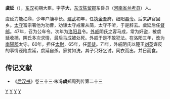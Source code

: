 '''虞延'''（{{bd|？||71年||catIdx=Y}}），[[东汉|东汉]]初期大臣。字'''子大'''，[[东汉|东汉]][[陈留郡|陈留郡]]东昏县（[[河南省|河南省]][[兰考县|兰考县]]）人。

虞延力能扛鼎，少年户牗亭长。[[建武_(东汉)|建武]]初年，任[[执金吾|执金吾]]府，细阳[[县令|县令]]。后来辞官回乡。[[太守|太守]]富宗署他为功曹，劝谏太守戒奢从简，太守不听，于是辞去。虞延后任[[督邮|督邮]]。47年，召为公车令。次年为[[洛阳县|洛阳县]]令。[[外戚|外戚]]阴氏之客马成，常为奸盗，被虞延收捕，阴氏多次求情，最后马成被处死。外戚于是不敢犯法。在洛阳三年，改为[[南陽郡|南陽郡]]太守。60年，担任[[太尉|太尉]]，65年，任[[司徒|司徒]]。71年，外戚阴氏以楚王[[刘英|刘英]]谋反的事情诬陷虞延，虞延自杀。家贫如洗，其子只好乞讨。同衣而出，并日而食。

{{东汉大司马太尉}}
{{东汉大司徒司徒}}
==传记文献==
*《[[后汉书|后汉书]]》卷三十三·朱冯'''虞'''郑周列传第二十三

[[Category:東汉太尉|Y]]
[[Category:東汉司徒|Y]]
[[Category:兰考人|Y]]
[[Category:张姓|Y]]